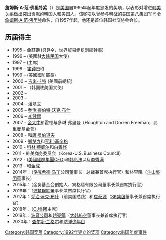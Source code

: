 {{Unreferenced|time=2020-10-28T09:14:52+00:00}}
'''詹姆斯·A·范·佛里特奖'''（{{lang-ko|제임스 밴 플리트상}}）是[[美国|美国]]{{le|韩国社交协会|The Korea Society}}自1995年起年度颁发的奖项，以表彰对增进[[韩美关系|韩美关系]]做出突出贡献的韩国人和美国人。该奖项以曾参与[[韩战|韩战]]的[[美国第八集团军|美国第八集团军]]司令[[詹姆斯·A·范·佛里特|詹姆斯·A·范·佛里特]]命名，自1957年起，他还是首位韩国社交协会会长。

==历届得主==
*1995 – 金喆壽 (김철수，[[世界贸易组织|世界贸易组织]]副總幹事)
*1996 – {{link-en|詹姆斯·T·莱尼|James T. Laney}} (美國駐[[大韩民国|大韩民国]]大使)
*1997 – {{ko-link|具平會|구평회}} ({{en-link|韓國貿易協會|Korea International Trade Association}}主席)
*1998 – [[崔钟贤|崔钟贤]]和{{link-en|Jeong H. Kim}}
*1999 – {{link-en|威廉·佩瑞|William J. Perry}} (美國國防部長)
*2000 – [[吉米·卡特|吉米·卡特]] (美國前總統)
*2001 – {{link-ko|金瓊元|김경원 (1936년)}}（韩国驻美国大使）
*2002 – {{link-en|赫拉斯·格蘭特·安德伍德|Horace G. Underwood}}
*2003 – {{link-en|雷蒙德·G·戴维斯|Raymond G. Davis}} 
*2004 – [[潘基文|潘基文]] 
*2005 – [[乔治·赫伯特·沃克·布什|乔治·赫伯特·沃克·布什]] 
*2006 – [[李健熙|李健熙]] 
*2007 - [[金大中|金大中]]和霍顿与多琳·弗里曼（Houghton and Doreen Freeman，弗里曼基金會）
*2008 - {{link-en|凯文·奥唐纳|Kevin O'Donnell (Peace Corps)}}和[[唐·奥伯道夫|唐·奥伯道夫]]
*2009 - [[郑梦九|郑梦九]]和[[亨利·基辛格|亨利·基辛格]] 
*2010 - [[科林·鲍威尔|科林·鲍威尔]]和[[白善烨|白善烨]]
*2011 - 韩美商务委员会（Korea-U.S. Business Council） 
*2012 - {{link-en|鲍勃·本莫舍|Bob Benmosche}} ([[美國國際集團|美國國際集團]]CEO)和[[韩惪洙|韩惪洙]]以及[[李秀满|李秀满]]
*2013 - {{link-en|安豪榮|Ahn Ho-young}}和[[金成|金成]] 
*2014年：{{le|玛丽莲·休森|Marillyn Hewson}}（[[洛克希德·马丁|洛克希德·马丁]]公司董事长、总裁兼首席执行官）和朴容晩（[[斗山集团|斗山集团]]董事长） 
*2015年：{{link-ko|金昊淵|김호연 (1955년)}}（金昊基金会创始人、宾格瑞有限公司董事长兼首席执行官） 
*2016年：{{link-ko|權五俊|권오준 (1950년)}}（[[浦项钢铁|浦项钢铁]]董事长兼首席执行官）
*2017年：[[乔治·沃克·布什|乔治·沃克·布什]]（前美国总统）和[[崔泰源|崔泰源]]（[[SK集团|SK集团]]董事长兼首席执行官） 
*2018年：{{link-ko|孙景植|손경식}}（[[CJ集团|CJ集团]]主席） 
*2019年：[[波音公司|波音公司]]和[[趙亮鎬|趙亮鎬]]（[[大韩航空|大韩航空]]董事长兼首席执行官）
*2020年：[[查尔斯·兰格尔|查尔斯·兰格尔]]和[[防弹少年团|防弹少年团]]

[[Category:韩国奖项|Category:韩国奖项]]
[[Category:1992年建立的奖项|Category:1992年建立的奖项]]
[[Category:韩国年度事件|Category:韩国年度事件]]